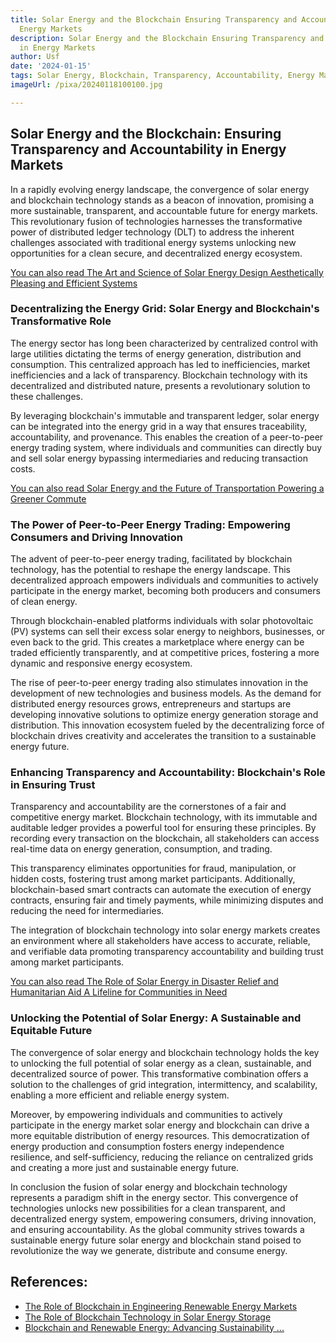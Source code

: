 ```yaml
---
title: Solar Energy and the Blockchain Ensuring Transparency and Accountability in
  Energy Markets
description: Solar Energy and the Blockchain Ensuring Transparency and Accountability
  in Energy Markets
author: Usf
date: '2024-01-15'
tags: Solar Energy, Blockchain, Transparency, Accountability, Energy Markets
imageUrl: /pixa/20240118100100.jpg

---
```

## Solar Energy and the Blockchain: Ensuring Transparency and Accountability in Energy  Markets

In a rapidly evolving energy landscape, the convergence of solar energy and blockchain technology stands as a beacon of  innovation, promising a more  sustainable, transparent, and accountable future for energy markets.  This revolutionary fusion of technologies harnesses the transformative power of distributed ledger technology (DLT) to address the inherent challenges associated with traditional energy systems unlocking new opportunities for a clean secure, and decentralized energy ecosystem.

[You can also read The Art and Science of Solar Energy Design Aesthetically Pleasing and Efficient Systems](The%20Art%20and%20Science%20of%20Solar%20Energy%20Design%20Aesthetically%20Pleasing%20and%20Efficient%20Systems)


### Decentralizing the Energy Grid: Solar Energy and  Blockchain's Transformative Role

The energy sector has long been characterized by  centralized control with large utilities dictating the  terms of  energy generation, distribution and consumption. This centralized approach has  led to inefficiencies, market inefficiencies and a lack of transparency. Blockchain technology with its decentralized and distributed nature, presents a revolutionary solution  to these challenges.

By leveraging blockchain's immutable and transparent ledger,  solar energy can be integrated into the energy grid in a way that ensures traceability, accountability, and  provenance. This enables the creation of a peer-to-peer energy trading system,  where individuals and communities can directly buy  and sell solar energy bypassing  intermediaries and reducing transaction  costs.

[You  can also read Solar Energy and the Future of Transportation Powering  a Greener Commute](Solar%20Energy%20and%20the%20Future%20of%20Transportation%20Powering%20a%20Greener%20Commute)


### The Power of  Peer-to-Peer  Energy Trading: Empowering Consumers and Driving  Innovation

The advent of peer-to-peer energy trading, facilitated by blockchain technology, has the potential to  reshape  the energy landscape. This decentralized approach empowers  individuals and communities to actively participate  in the energy market, becoming both producers and consumers of clean energy.

Through blockchain-enabled platforms individuals with solar photovoltaic  (PV) systems can sell their  excess solar energy to neighbors, businesses, or even  back to the grid. This creates a marketplace where energy can be traded efficiently transparently, and at  competitive prices, fostering  a more dynamic and responsive energy ecosystem.

The rise of peer-to-peer energy trading also  stimulates innovation in the development of new technologies and  business models. As the demand for distributed  energy resources grows, entrepreneurs and startups  are developing innovative solutions to  optimize energy generation storage and distribution.  This innovation  ecosystem fueled by the decentralizing force of blockchain drives  creativity and accelerates the transition to a sustainable  energy future.

### Enhancing  Transparency and  Accountability: Blockchain's Role in Ensuring Trust

Transparency and accountability are the cornerstones of a fair and competitive  energy market.  Blockchain technology, with its immutable and auditable ledger provides a powerful tool for  ensuring these principles. By recording every transaction on the blockchain, all stakeholders can access real-time data on energy  generation, consumption, and trading.

This transparency eliminates opportunities for fraud,  manipulation, or hidden costs, fostering trust among market participants. Additionally, blockchain-based smart contracts can automate the execution  of energy contracts, ensuring fair and timely payments, while minimizing  disputes and reducing the need for intermediaries.

The integration of blockchain technology into solar energy markets creates an environment where all stakeholders have access to accurate, reliable, and verifiable data  promoting transparency accountability and building trust among market participants.

[You  can also read The Role of Solar Energy in Disaster  Relief and  Humanitarian Aid A Lifeline for Communities  in Need](The%20Role%20of%20Solar%20Energy%20in%20Disaster%20Relief%20and%20Humanitarian%20Aid%20A%20Lifeline%20for%20Communities%20in%20Need)


### Unlocking the Potential  of Solar Energy: A Sustainable  and Equitable Future

The convergence of solar energy and blockchain technology holds the key to unlocking the full  potential of solar energy as a clean, sustainable,  and decentralized source of  power. This transformative  combination offers a solution to the challenges of grid integration, intermittency, and scalability, enabling a more efficient and reliable energy system.

Moreover, by empowering individuals and communities to actively participate in the energy market solar energy and blockchain can drive  a more equitable distribution of energy resources. This democratization of energy  production and  consumption  fosters energy independence resilience, and  self-sufficiency,  reducing the reliance on centralized grids and creating a more just and sustainable energy future.

In conclusion the fusion of solar energy and blockchain technology represents a paradigm shift in the energy sector. This convergence of technologies unlocks new possibilities  for a clean  transparent, and decentralized energy system, empowering consumers, driving innovation, and ensuring accountability. As the global  community strives towards a sustainable energy future  solar energy and blockchain stand poised to revolutionize the way we generate, distribute and consume energy.

## References:
- [The Role of Blockchain in Engineering Renewable Energy Markets](https://utilitiesone.com/the-role-of-blockchain-in-engineering-renewable-energy-markets)
- [The Role of Blockchain Technology in Solar Energy Storage](https://energy5.com/the-role-of-blockchain-technology-in-solar-energy-storage)
- [Blockchain and Renewable Energy: Advancing Sustainability ...](https://www.linkedin.com/pulse/blockchain-renewable-energy-advancing-sustainability)

